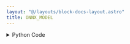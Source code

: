 ```yaml
---
layout: "@/layouts/block-docs-layout.astro"
title: ONNX_MODEL
---
```



<PythonDocsDisplay docstring={docstring} />

<details>
<summary>Python Code</summary>
```python
from flojoy import flojoy, run_in_venv, Vector
from flojoy.utils import FLOJOY_CACHE_DIR


@flojoy
@run_in_venv(
    pip_dependencies=[
        "onnxruntime",
        "numpy",
        "onnx",
    ]
)
def ONNX_MODEL(
    file_path: str,
    default: Vector,
) -> Vector:
    """ONNX_MODEL loads a serialized ONNX model and uses it to make predictions using ONNX Runtime.

    This allows supporting a wide range of deep learning frameworks and hardware platforms.

    Notes
    -----

    On the one hand, ONNX is an open format to represent deep learning models.
    ONNX defines a common set of operators - the building blocks of machine learning
    and deep learning models - and a common file format to enable AI developers
    to use models with a variety of frameworks, tools, runtimes, and compilers.

    See: https://onnx.ai/

    On the other hand, ONNX Runtime is a high-performance inference engine for machine
    learning models in the ONNX format. ONNX Runtime has proved to considerably increase
    performance in inferencing for a broad range of ML models and hardware platforms.

    See: https://onnxruntime.ai/docs/

    Moreover, the ONNX Model Zoo is a collection of pre-trained models for common
    machine learning tasks. The models are stored in ONNX format and are ready to use
    in different inference scenarios.

    See: https://github.com/onnx/models

    Parameters
    ----------
    file_path : str
        Path to a ONNX model to load and use for prediction.

    default : Vector
        The input tensor to use for prediction.
        For now, only a single input tensor is supported.
        Note that the input tensor shape is not checked against the model's input shape.

    Returns
    -------
    Vector:
        The predictions made by the ONNX model.
        For now, only a single output tensor is supported.
    """

    import os
    import onnx
    import urllib.request
    import numpy as np
    import onnxruntime as rt

    model_name = os.path.basename(file_path)

    if file_path.startswith("http://") or file_path.startswith("https://"):
        # Downloading the ONNX model from a URL to FLOJOY_CACHE_DIR.
        onnx_model_zoo_cache = os.path.join(
            FLOJOY_CACHE_DIR, "cache", "onnx", "model_zoo"
        )

        os.makedirs(onnx_model_zoo_cache, exist_ok=True)

        filename = os.path.join(onnx_model_zoo_cache, model_name)

        urllib.request.urlretrieve(
            url=file_path,
            filename=filename,
        )

        # Using the downloaded file.
        file_path = filename

    # Pre-loading the serialized model to validate whether is well-formed or not.
    model = onnx.load(file_path)
    onnx.checker.check_model(model)

    # Using ONNX runtime for the ONNX model to make predictions.
    sess = rt.InferenceSession(file_path, providers=["CPUExecutionProvider"])

    # TODO(jjerphan): Assuming a single input and a single output for now.
    input_name = sess.get_inputs()[0].name
    label_name = sess.get_outputs()[0].name

    # TODO(jjerphan): For now NumPy is assumed to be the main backend for Flojoy.
    # We might adapt it in the future so that we can use other backends
    # for tensor libraries for application using Deep Learning libraries.
    input_tensor = np.asarray(default.v, dtype=np.float32)
    predictions = sess.run([label_name], {input_name: input_tensor})[0]

    return Vector(v=predictions)

```
[Find this Flojoy Block on GitHub](https://github.com/flojoy-ai/blocks/blob/main/blocks/AI_ML/LOAD_MODEL/ONNX_MODEL/ONNX_MODEL.py)
</details>


## Example
